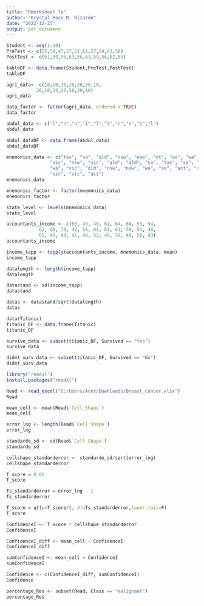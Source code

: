 ---
title: "RWorksheet 7a"
author: "Krystal Rose M. Rizardo"
date: "2022-12-23"
output: pdf_document
---


```{r vector1}
Student <- seq(1:10)
PreTest <- c(55,54,47,57,51,61,57,54,63,58)
PostTest <- c(61,60,56,63,56,63,59,56,62,61)

tableDF <- data.frame(Student,PreTest,PostTest)
tableDF

```
```{r vector2}
agri_data<- c(10,10,10,20,20,50,10,
           20,10,50,20,50,20,10)
agri_data

data_factor <- factor(agri_data, ordered = TRUE)
data_factor
```


```{r vector3}
abdul_data <- c("l","n","n","i","l","l","n","n","i","l")
abdul_data

abdul_dataDF <- data.frame(abdul_data)
abdul_dataDF
```


```{r vector4}
mnemonics_data <- c("tas", "sa", "qld", "nsw", "nsw", "nt", "wa", "wa", "qld",
                "vic", "nsw", "vic", "qld", "qld", "sa", "tas", "sa", "nt",
                "wa", "vic", "qld", "nsw", "nsw", "wa", "sa", "act", "nsw",
                "vic", "vic", "act")
mnemonics_data 
```


```{r vector5}
mnemonics_factor <- factor(mnemonics_data)
mnemonics_factor

state_level <- levels(mnemonics_data)
state_level
```



```{r vector6}
accountants_income <- c(60, 49, 40, 61, 64, 60, 59, 54,
            62, 69, 70, 42, 56, 61, 61, 61, 58, 51, 48,
            65, 49, 49, 41, 48, 52, 46, 59, 46, 58, 43)
accountants_income
```



```{r vector7}
income_tapp <- tapply(accountants_income, mnemonics_data, mean)
income_tapp

```


```{r vector8}
datalength <- length(income_tapp)
datalength

datastand <- sd(income_tapp)
datastand

datas <- datastand/sqrt(datalength)
datas


```


```{r vector9}
data(Titanic)
titanic_DF <- data.frame(Titanic)
titanic_DF
```



```{r vector10}
survive_data <- subset(titanic_DF, Survived == "Yes")
survive_data

didnt_surv_data <- subset(titanic_DF, Survived == "No")
didnt_surv_data

```



```{r vector11}
library("readxl")
install.packages("readxl")

Read <- read_excel("C:/Users/Acer/Downloads/Breast_Cancer.xlsx") 
Read

```




```{r vector13}
mean_cell <- mean(Read$`Cell Shape`)
mean_cell

error_lng <- length(Read$`Cell Shape`)
error_lng


```


```{r vector14}
standarde_sd <- sd(Read$`Cell Shape`)
standarde_sd

```



```{r vector15}
cellshape_standarderror <- standarde_sd/sqrt(error_lng)
cellshape_standarderror
```

```{r vector16}
T_score = 0.05
T_score

Ts_standarderror = error_lng - 1
Ts_standarderror

T_score = qt(p=T_score/2, df=Ts_standarderror,lower.tail=F)
T_score

```


```{r vector17}
ConfidenceI <- T_score * cellshape_standarderror
ConfidenceI

ConfidenceI_diff <- mean_cell - ConfidenceI
ConfidenceI_diff

sumConfidenceI <- mean_cell + ConfidenceI
sumConfidenceI

Confidence <- c(ConfidenceI_diff, sumConfidenceI)
Confidence
```


```{r vector18}
percentage_Res <- subset(Read, Class == "malignant")
percentage_Res

```